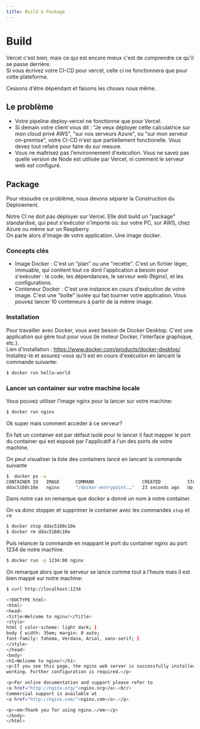 ```yaml
---
title: Build & Package
---
```


# Build

Vercel c'est bien, mais ce qui est encore mieux c'est de comprendre ce qu'il se passe derrière.   
Si vous écrivez votre CI-CD pour vercel, celle ci ne fonctionnera que pour cette plateforme.    

Cessons d'être dépendant et faisons les choses nous même.   

## Le problème 
- Votre pipeline deploy-vercel ne fonctionne que pour Vercel.
- Si demain votre client vous dit : "Je veux déployer cette calculatrice sur mon cloud privé AWS", "sur nos serveurs Azure", ou "sur mon serveur on-premise", votre CI-CD n'est que partiellement fonctionelle. Vous devez tout refaire pour faire du sur mesure.
- Vous ne maîtrisez pas l'environnement d'exécution. Vous ne savez pas quelle version de Node est utilisée par Vercel, ni comment le serveur web est configuré.

## Package

Pour résoudre ce problème, nous devons séparer la Construction du Déploiement.

Notre CI ne doit pas déployer sur Vercel. Elle doit build un "package" standardisé, qui peut s'exécuter n'importe où: sur votre PC, sur AWS, chez Azure ou même sur un Raspberry.    
On parle alors d'image de votre application. Une image docker.   


### Concepts clés
- Image Docker : C'est un "plan" ou une "recette". C'est un fichier léger, immuable, qui contient tout ce dont l'application a besoin pour s'exécuter : le code, les dépendances, le serveur web (Nginx), et les configurations.
- Conteneur Docker : C'est une instance en cours d'exécution de votre image. C'est une "boîte" isolée qui fait tourner votre application. Vous pouvez lancer 10 conteneurs à partir de la même image.

### Installation
Pour travailler avec Docker, vous avez besoin de Docker Desktop. C'est une application qui gère tout pour vous (le moteur Docker, l'interface graphique, etc.).   
Lien d'installation : https://www.docker.com/products/docker-desktop/  
Installez-le et assurez-vous qu'il est en cours d'exécution en lancant la commande suivante:   

```bash
$ docker run hello-world
```

### Lancer un container sur votre machine locale    

Vous pouvez utiliser l'image nginx pour la lancer sur votre machine:   
```bash
$ docker run nginx
```

Ok super mais comment accéder à ce serveur?    

En fait un container est par défaut isolé pour le lancer il faut mapper le port du container qui est exposé par l'applicatif à l'un des ports de votre machine.    

On peut visualiser la liste des containers lancé en lancant la commande suivante 

```bash
$  docker ps -a
CONTAINER ID   IMAGE      COMMAND                  CREATED          STATUS                     PORTS                  NAMES
ddac5160c10e   nginx      "/docker-entrypoint.…"   23 seconds ago   Up 22 seconds              80/tcp                 angry_mccarthy
```
Dans notre cas on remarque que docker a donné un nom à notre container.

On va donc stopper et supprimer le container avec les commandes `stop` et `rm`
```bash
$ docker stop ddac5160c10e
$ docker rm ddac5160c10e
```


Puis relancer la commande en mappant le port du container nginx au port 1234 de notre machine.    


```bash
$ docker run -p 1234:80 nginx
```


On remarque alors que le serveur se lance comme tout à l'heure mais il est bien mappé sur notre machine:   

```bash
$ curl http://localhost:1234

<!DOCTYPE html>
<html>
<head>
<title>Welcome to nginx!</title>
<style>
html { color-scheme: light dark; }
body { width: 35em; margin: 0 auto;
font-family: Tahoma, Verdana, Arial, sans-serif; }
</style>
</head>
<body>
<h1>Welcome to nginx!</h1>
<p>If you see this page, the nginx web server is successfully installed and
working. Further configuration is required.</p>

<p>For online documentation and support please refer to
<a href="http://nginx.org/">nginx.org</a>.<br/>
Commercial support is available at
<a href="http://nginx.com/">nginx.com</a>.</p>

<p><em>Thank you for using nginx.</em></p>
</body>
</html>
```





